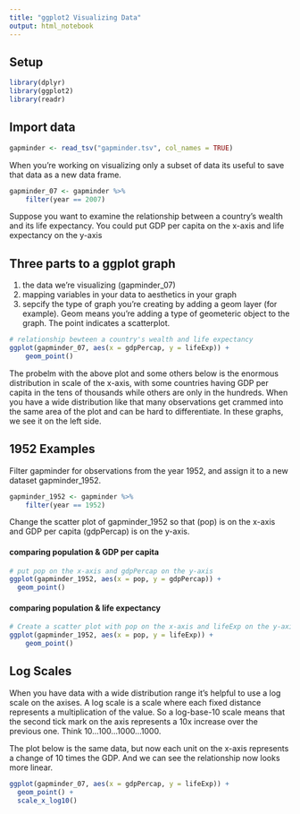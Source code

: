 ```yaml
---
title: "ggplot2 Visualizing Data"
output: html_notebook
---
```


## Setup

```r
library(dplyr)
library(ggplot2)
library(readr)
```

## Import data

```r
gapminder <- read_tsv("gapminder.tsv", col_names = TRUE)
```

When you're working on visualizing only a subset of data its useful to save that data as a new data frame.

```r
gapminder_07 <- gapminder %>%
    filter(year == 2007)
```

Suppose you want to examine the relationship between a country's wealth and its life expectancy. You could put GDP per capita on the x-axis and life expectancy on the y-axis


## Three parts to a ggplot graph

1. the data we're visualizing (gapminder_07)
2. mapping variables in your data to aesthetics in your graph
3. sepcify the type of graph you're creating by adding a geom layer (for example). Geom means you're adding a type of geometeric object to the graph. The point indicates a scatterplot.


```r
# relationship bewteen a country's wealth and life expectancy
ggplot(gapminder_07, aes(x = gdpPercap, y = lifeExp)) +
    geom_point()
```

The probelm with the above plot and some others below is the enormous distribution in scale of the x-axis, with some countries having GDP per capita in the tens of thousands while others are only in the hundreds. When you have a wide distribution like that many observations get crammed into the same area of the plot and can be hard to differentiate. In these graphs, we see it on the left side.


## 1952 Examples

Filter gapminder for observations from the year 1952, and assign it to a new dataset gapminder_1952.

```r
gapminder_1952 <- gapminder %>%
    filter(year == 1952)
```

Change the scatter plot of gapminder_1952 so that (pop) is on the x-axis and GDP per capita (gdpPercap) is on the y-axis.

#### comparing population & GDP per capita

```r
# put pop on the x-axis and gdpPercap on the y-axis
ggplot(gapminder_1952, aes(x = pop, y = gdpPercap)) +
  geom_point()
```

#### comparing population & life expectancy

```r
# Create a scatter plot with pop on the x-axis and lifeExp on the y-axis
ggplot(gapminder_1952, aes(x = pop, y = lifeExp)) + 
    geom_point()
```

## Log Scales

When you have data with a wide distribution range it's helpful to use a log scale on the axises. A log scale is a scale where each fixed distance represents a multiplication of the value. So a log-base-10 scale means that the second tick mark on the axis represents a 10x increase over the previous one. Think 10...100...1000...1000.

The plot below is the same data, but now each unit on the x-axis represents a change of 10 times the GDP. And we can see the relationship now looks more linear.

```r
ggplot(gapminder_07, aes(x = gdpPercap, y = lifeExp)) +
  geom_point() +
  scale_x_log10()
```

